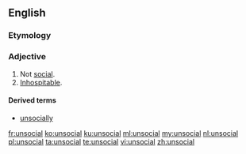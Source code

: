 ==English==

===Etymology===
{{prefix|un|social|lang=en}}

===Adjective===
{{en-adj}}

# Not [[social]].
# [[inhospitable|Inhospitable]].

====Derived terms====
* [[unsocially]]

[[fr:unsocial]]
[[ko:unsocial]]
[[ku:unsocial]]
[[ml:unsocial]]
[[my:unsocial]]
[[nl:unsocial]]
[[pl:unsocial]]
[[ta:unsocial]]
[[te:unsocial]]
[[vi:unsocial]]
[[zh:unsocial]]